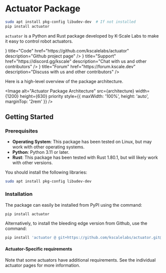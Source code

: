 
# Actuator Package

```bash
sudo apt install pkg-config libudev-dev  # If not installed
pip install actuator
```

`actuator` is a Python and Rust package developed by K-Scale Labs to make it easy to control robot actuators.

<Cards>
  <Card
    icon={<FaGithub />}
    title="Code"
    href="https://github.com/kscalelabs/actuator"
    description="Github project page"
  />
  <Card
    icon={<FaDiscord />}
    title="Support"
    href="https://discord.gg/kscale"
    description="Chat with us and other contributors"
  />
  <Card
    icon={<FaDiscourse />}
    title="Forum"
    href="https://forum.kscale.dev"
    description="Discuss with us and other contributors"
  />
</Cards>

Here is a high-level overview of the package architecture.

<Image
  alt="Actuator Package Architecture"
  src={architecture}
  width={1200}
  height={630}
  priority
  style={{ maxWidth: '100%', height: 'auto', marginTop: '2rem'  }}
/>

## Getting Started

### Prerequisites

- **Operating System**: This package has been tested on Linux, but may work with other operating systems.
- **Python**: Python 3.11 or later.
- **Rust**: This package has been tested with Rust 1.80.1, but will likely work with other versions.

You should install the following libraries:

```bash
sudo apt install pkg-config libudev-dev
```

### Installation

The package can easily be installed from PyPI using the command:

```bash
pip install actuator
```

Alternatively, to install the bleeding edge version from Github, use the command:

```bash
pip install 'actuator @ git+https://github.com/kscalelabs/actuator.git@master'
```

#### Actuator-Specific requirements

Note that some actuators have additional requirements. See the individual actuator pages for more information.

<Cards>
  <Card
    title="Robstride"
    href="./robstride"
    description="Robstride USB to CAN controller"
  />
</Cards>

